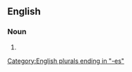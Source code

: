 ==English==

===Noun===
{{head|en|noun form}}

# {{plural of|en|convolvulus}}

[[Category:English plurals ending in "-es"]]